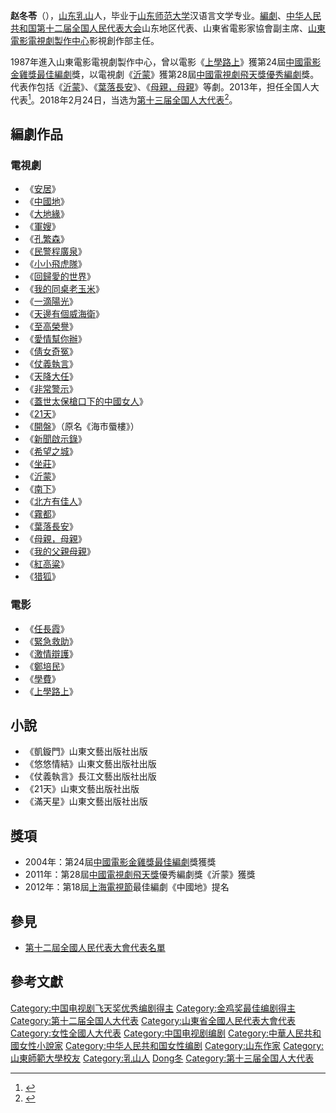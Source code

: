 {{Infobox Writer
| name         = 赵冬苓
| image        = 
| imagesize    = 
| caption      = 
| pseudonym    = 
| birthname    = 
| birthdate    = {{birth_date_and_age|1953|9|30}}
| birthplace   = {{CHN}}[[山東省|山東省]]
| deathdate    = 
| deathplace   = 
| occupation   = [[编剧|编剧]]、[[作家|作家]]
| period       = 1987年—至今
| genre        = 
| subject      = 
| movement     = 
| notableworks = 《[[沂蒙|沂蒙]]》、《[[母親，母親|母親，母親]]》
| spouse       =   
| awards       ={{awards|name=[[中國電影金雞獎|中國電影金雞獎]]|award=[[中國電影金雞獎最佳編劇|最佳編劇]] |year=2004年 |title=《[[上學路上|上學路上]]》}}{{awards|name=[[中國電視劇飛天獎|中國電視劇飛天獎]]|award=[[中國電視劇飛天獎優秀編劇|優秀編劇]] |year=2011年 |title=《[[沂蒙|沂蒙]]》}}
| signature    = 
| website      = http://weibo.com/zhaodongling
}}
'''赵冬苓'''（{{bd|1953年|9月30日|catIdx=Z趙}}），[[山东|山东]][[乳山|乳山]]人，毕业于[[山东师范大学|山东师范大学]]汉语言文学专业。[[編劇|編劇]]、[[中华人民共和国|中华人民共和国]][[第十二届全国人民代表大会|第十二届全国人民代表大会]]山东地区代表、山東省電影家協會副主席、[[山東電影電視劇製作中心|山東電影電視劇製作中心]]影視創作部主任。

1987年進入山東電影電視劇製作中心，曾以電影《[[上學路上|上學路上]]》獲第24屆[[中國電影金雞獎最佳編劇|中國電影金雞獎最佳編劇]]獎，以電視劇《[[沂蒙|沂蒙]]》獲第28屆[[中國電視劇飛天獎優秀編劇|中國電視劇飛天獎優秀編劇]]獎。代表作包括《[[沂蒙|沂蒙]]》、《[[葉落長安|葉落長安]]》、《[[母親，母親|母親，母親]]》等劇。2013年，担任全国人大代表<ref>{{cite news|title=全国人大代表信息-赵冬苓|url=http://210.82.31.1:8084/delegate/viewDelegate.action?dbid=121311|accessdate=2013-04-05|newspaper=全国人大网|archive-url=https://web.archive.org/web/20160305220951/http://www.npc.gov.cn/delegate/viewDelegate.action?dbid=121311|archive-date=2016-03-05|dead-url=yes}}</ref>。2018年2月24日，当选为[[第十三届全国人大代表|第十三届全国人大代表]]<ref>{{Cite web|title=（受权发布）中华人民共和国第十三届全国人民代表大会代表名单-中新网|url=http://www.chinanews.com/gn/2018/02-25/8453959.shtml|accessdate=2021-02-13|work=中新网|archive-date=2018-02-27|archive-url=https://web.archive.org/web/20180227031724/http://www.chinanews.com/gn/2018/02-25/8453959.shtml|dead-url=no}}</ref>。

== 編劇作品 ==
=== 電視劇 ===
*《[[安居_(電視劇)|安居]]》
*《[[中國地_(電視劇)|中國地]]》
*《[[大地緣|大地緣]]》 
*《[[軍嫂|軍嫂]]》 
*《[[孔繁森_(電視劇)|孔繁森]]》 
*《[[民警程廣泉|民警程廣泉]]》
*《[[小小飛虎隊|小小飛虎隊]]》
*《[[回歸愛的世界|回歸愛的世界]]》
*《[[我的同桌老玉米|我的同桌老玉米]]》
*《[[一滴陽光|一滴陽光]]》
*《[[天邊有個威海衛|天邊有個威海衛]]》
*《[[至高榮譽|至高榮譽]]》
*《[[愛情幫你辦|愛情幫你辦]]》
*《[[倩女奇冤|倩女奇冤]]》
*《[[仗義執言|仗義執言]]》
*《[[天降大任|天降大任]]》
*《[[非常警示|非常警示]]》
*《[[蓋世太保槍口下的中國女人|蓋世太保槍口下的中國女人]]》
*《[[21天|21天]]》
*《[[開盤|開盤]]》（原名《海市蜃樓》）
*《[[新聞啟示錄|新聞啟示錄]]》 
*《[[希望之城|希望之城]]》
*《[[坐莊|坐莊]]》
*《[[沂蒙|沂蒙]]》
*《[[南下|南下]]》
*《[[北方有佳人|北方有佳人]]》
*《[[霧都|霧都]]》
*《[[葉落長安|葉落長安]]》
*《[[母親，母親|母親，母親]]》
*《[[我的父親母親_(電視劇)|我的父親母親]]》
*《[[紅高粱_(電視劇)|紅高粱]]》
*《[[猎狐|猎狐]]》

=== 電影 ===
*《[[任長霞_(電影)|任長霞]]》
*《[[緊急救助|緊急救助]]》
*《[[激情辯護|激情辯護]]》
*《[[鄭培民_(電影)|鄭培民]]》
*《[[學費|學費]]》
*《[[上學路上|上學路上]]》

== 小說 ==
*《凱鏇門》山東文藝出版社出版
*《悠悠情結》山東文藝出版社出版
*《仗義執言》長江文藝出版社出版
*《21天》山東文藝出版社出版
*《滿天星》山東文藝出版社出版

== 獎項 ==
*2004年：第24屆[[中國電影金雞獎最佳編劇|中國電影金雞獎最佳編劇]]獎獲獎　
*2011年：第28屆[[中國電視劇飛天獎|中國電視劇飛天獎]]優秀編劇獎《沂蒙》獲獎　　
*2012年：第18屆[[上海電視節|上海電視節]]最佳編劇《中國地》提名

== 參見 ==
*[[第十二屆全國人民代表大會代表名單|第十二屆全國人民代表大會代表名單]]

== 參考文獻 ==
{{reflist}}

{{中国电影华表奖优秀编剧}}

{{Authority control}}

{{DEFAULTSORT:Zhao趙}}
[[Category:中国电视剧飞天奖优秀编剧得主|Category:中国电视剧飞天奖优秀编剧得主]]
[[Category:金鸡奖最佳编剧得主|Category:金鸡奖最佳编剧得主]]
[[Category:第十二届全国人大代表|Category:第十二届全国人大代表]]
[[Category:山東省全國人民代表大會代表|Category:山東省全國人民代表大會代表]]
[[Category:女性全國人大代表|Category:女性全國人大代表]]
[[Category:中国电视剧编剧|Category:中国电视剧编剧]]
[[Category:中華人民共和國女性小說家|Category:中華人民共和國女性小說家]]
[[Category:中华人民共和国女性编剧|Category:中华人民共和国女性编剧]]
[[Category:山东作家|Category:山东作家]]
[[Category:山東師範大學校友|Category:山東師範大學校友]]
[[Category:乳山人|Category:乳山人]]
[[Category:趙姓|Dong冬]]
[[Category:第十三届全国人大代表|Category:第十三届全国人大代表]]